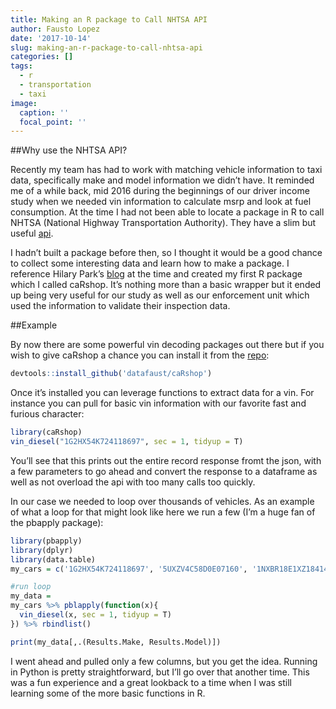 ```yaml
---
title: Making an R package to Call NHTSA API
author: Fausto Lopez
date: '2017-10-14'
slug: making-an-r-package-to-call-nhtsa-api
categories: []
tags:
  - r
  - transportation
  - taxi
image:
  caption: ''
  focal_point: ''
---
```



##Why use the NHTSA API?

Recently my team has had to work with matching vehicle information to taxi data, specifically make and model information we didn't have. It reminded me of a while back, mid 2016 during the beginnings of our driver income study when we needed vin information to calculate msrp and look at fuel consumption. At the time I had not been able to locate a package in R to call NHTSA (National Highway Transportation Authority). They have a slim but useful [api](https://vpic.nhtsa.dot.gov/api/).

I hadn't built a package before then, so I thought it would be a good chance to collect some interesting data and learn how to make a package. I reference Hilary Park's [blog](https://hilaryparker.com/2014/04/29/writing-an-r-package-from-scratch/) at the time and created my first R package which I called caRshop. It's nothing more than a basic wrapper but it ended up being very useful for our study as well as our enforcement unit which used the information to validate their inspection data.

##Example

By now there are some powerful vin decoding packages out there but if you wish to give caRshop a chance you can install it from the [repo](https://github.com/datafaust/caRshop):

```r
devtools::install_github('datafaust/caRshop')
```

Once it's installed you can leverage functions to extract data for a vin. For instance you can pull for basic vin information with our favorite fast and furious character:

```r
library(caRshop)
vin_diesel("1G2HX54K724118697", sec = 1, tidyup = T)
```

You'll see that this prints out the entire record response fromt the json, with a few parameters to go ahead and convert the response to a dataframe as well as not overload the api with too many calls too quickly.

In our case we needed to loop over thousands of vehicles. As an example of what a loop for that might look like here we run a few (I'm a huge fan of the pbapply package):

```r
library(pbapply)
library(dplyr)
library(data.table)
my_cars = c('1G2HX54K724118697', '5UXZV4C58D0E07160', '1NXBR18E1XZ184142')

#run loop
my_data = 
my_cars %>% pblapply(function(x){
  vin_diesel(x, sec = 1, tidyup = T)
}) %>% rbindlist()

print(my_data[,.(Results.Make, Results.Model)])
```

I went ahead and pulled only a few columns, but you get the idea. Running in Python is pretty straightforward, but I'll go over that another time. This was a fun experience and a great lookback to a time when I was still learning some of the more basic functions in R.  
